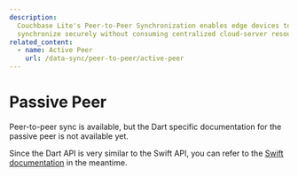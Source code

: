 ```yaml
---
description:
  Couchbase Lite's Peer-to-Peer Synchronization enables edge devices to
  synchronize securely without consuming centralized cloud-server resources
related_content:
  - name: Active Peer
    url: /data-sync/peer-to-peer/active-peer
---
```


# Passive Peer

Peer-to-peer sync is available, but the Dart specific documentation for the
passive peer is not available yet.

Since the Dart API is very similar to the Swift API, you can refer to the
[Swift documentation](https://docs.couchbase.com/couchbase-lite/current/swift/p2psync-websocket-using-passive.html)
in the meantime.
